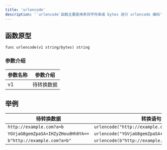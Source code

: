 ```yaml
---
title: 'urlencode'
description: '`urlencode`函数主要是用来将字符串或 bytes 进行 urlencode 编码'
---
```


## 函数原型

`func urlencode(v1 string/bytes) string`

### 参数介绍

| 参数名称 | 参数介绍  |
|------|-------|
| v1   | 待转换数据 |

## 举例

| 待转换数据                              | 转换语句                                            | 输出结果                                     |
|------------------------------------|-------------------------------------------------|------------------------------------------|
| `http://example.com?a=b`           | `urlencode("http://example.com?a=b")`           | `http%3A%2F%2Fexample.com%3Fa%3Db`       |
| `YGVjaG8gemZpaSA+IHZyZHoudHh0YA==` | `urlencode("YGVjaG8gemZpaSA+IHZyZHoudHh0YA==")` | `YGVjaG8gemZpaSA%2BIHZyZHoudHh0YA%3D%3D` |
| `b"http://example.com?a=b"`        | `urlencode(b"http://example.com?a=b")`          | `http%3A%2F%2Fexample.com%3Fa%3Db`       |
